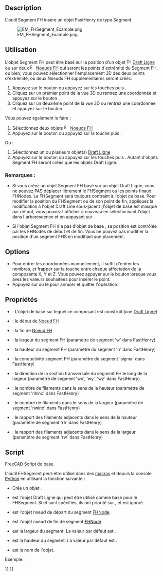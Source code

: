 <languages/>

{{Docnav/fr
|[[EM_FHNode/fr|Noeud FH]]
|[[EM_FHPath/fr|Chemin FH]]
|[[EM_Workbench/fr|Atelier EM]]
|IconL=EM_FHNode.svg
|IconR=EM_FHPath.svg
|IconC=EMWorkbench.svg
}}

{{GuiCommand/fr
|Name=EM FHSegment
|Name/fr=EM Segment FH
|MenuLocation=EM → FHSegment
|Workbenches=[[EM_Workbench/fr|EM]]
|Shortcut={{KEY|E}} {{KEY|S}}
|Version=0.17
|SeeAlso=[[EM_FHNode/fr|EM Noeud FH]], [[EM_FHPath/fr|EM Chemin FH]]
}}

==Description==

L'outil Segment FH insère un objet FastHenry de type Segment.

[[Image:EM_FHSegment_Example.png]]

{{Caption|Segment FH FastHenry}}

<span id="Usage"></span>
==Utilisation==

L'objet Segment FH peut être basé sur la position d'un objet [[Image:Draft_Line.svg|16px]] [[Draft_Line/fr|Draft Ligne]] ou sur deux [[Image:EM_FHNode.svg|16px]] [[EM FHNode/fr|Noeuds FH]] qui seront les points d'extrémité du Segment FH, ou bien, vous pouvez sélectionner l'emplacement 3D des deux points d'extrémité, où deux Noeuds FH supplémentaires seront créés.

# Appuyez sur le bouton {{Button|[[Image:EM_FHSegment.svg|16px]] [[EM_FHSegment/fr|EM FHSegment]]}} ou appuyez sur les touches {{KEY|E}} puis {{KEY|S}}.
# Cliquez sur un premier point de la vue 3D ou rentrez une coordonnée et appuyez sur le bouton {{Button|[[Image:Draft_AddPoint.svg|16px]] Entrer un point}}.
# Cliquez sur un deuxième point de la vue 3D ou rentrez une coordonnée et appuyez sur le bouton {{Button|[[Image: Draft_AddPoint.svg|16px]] Entrer un point}}.

Vous pouvez également le faire :

# Sélectionnez deux objets [[Image:EM_FHNode.svg|16px]] [[EM_FHNode/fr|Noeuds FH]] 
# Appuyez sur le bouton {{Button|[[Image:EM_FHSegment.svg|16px]] [[EM_FHSegment/fr|EM FHSegment]]}} ou appuyez sur la touche {{KEY|E}} puis {{KEY|S}}.

Ou :

# Sélectionnez un ou plusieurs objet(s) [[Draft_Line/fr|Draft Ligne]]
# Appuyez sur le bouton {{Button|[[Image:EM_FHSegment.svg|16px]] [[EM_FHSegment/fr|EM FHSegment]]}} ou appuyez sur les touches {{KEY|E}} puis {{KEY|S}}. Autant d'objets Segment FH seront créés que les objets Draft Ligne.

<span id="Remarks:"></span>
===Remarques :===

* Si vous créez un objet Segment FH basé sur un objet Draft Ligne, vous ne pouvez PAS déplacer librement le FHSegment ou les points finaux FHNodes. Le FHSegment sera toujours contraint à l'objet de base. Pour modifier la position du FHSegment ou de son point de fin, appliquez la modification à l'objet Draft Line sous-jacent (l'objet de base est masqué par défaut, vous pouvez l'afficher à nouveau en sélectionnant l'objet dans l'arborescence et en appuyant sur {{KEY|Espace}}.

* Si l'objet Segment FH n'a pas d'objet de base {{incode|baseobj}}, sa position est contrôlée par les FHNodes de début et de fin. Vous ne pouvez pas modifier la position d'un segment FHS en modifiant son placement.

==Options==

* Pour entrer les coordonnées manuellement, il suffit d'entrer les nombres, et frapper sur la touche {{KEY|Entrée}} entre chaque affectation de la composante X, Y et Z. Vous pouvez appuyer sur le bouton {{Button|[[Image:Draft_AddPoint.svg|16px]] Entrer un point}} lorsque vous avez les valeurs souhaitées pour insérer le point.
* Appuyez sur {{KEY|Échap}} ou le {{Button|Fermer}} pour annuler et quitter l'opération.

<span id="Properties"></span>
==Propriétés==

* {{PropertyData|Base}} : L'objet de base sur lequel ce composant est construit (une [[Draft_Line/fr|Draft Ligne]])
* {{PropertyData|NodeStart}} : le début de [[EM_FHNode/fr|Noeud FH]]
* {{PropertyData|NodeEnd}} : la fin de [[EM_FHNode/fr|Noeud FH]]
* {{PropertyData|Width}} : la largeur du segment FH (paramètre de segment 'w' dans FastHenry)
* {{PropertyData|Height}} : la hauteur du segment FH (paramètre du segment 'h' dans FastHenry)
* {{PropertyData|Sigma}} : la conductivité segment FH (paramètre de segment 'sigma' dans FastHenry)
* {{PropertyData|ww}} : la direction de la section transversale du segment FH le long de la largeur (paramètre de segment 'wx', 'wy', 'wz' dans FastHenry)
* {{PropertyData|nhinc}} : le nombre de filaments dans le sens de la hauteur (paramètre de segment 'nhinc' dans FastHenry)
* {{PropertyData|nwinc}} : le nombre de filaments dans le sens de la largeur (paramètre de segment 'nwinc' dans FastHenry)
* {{PropertyData|rh}} : le rapport des filaments adjacents dans le sens de la hauteur (paramètre de segment 'rh' dans FastHenry)
* {{PropertyData|rw}} : le rapport des filaments adjacents dans le sens de la largeur (paramètre de segment 'rw' dans FastHenry)

<span id="Scripting"></span>
==Script==

{{Emphasis|Voir aussi :}} [[FreeCAD_Scripting_Basics/fr|FreeCAD Script de base]].

L'outil FHSegment peut-être utilisé dans des [[Macros/fr|macros]] et depuis la console [[Python/fr|Python]] en utilisant la fonction suivante :

{{Code|code=
segment = makeFHSegment(baseobj=None, nodeStart=None, nodeEnd=None, width=None, height=None, name='FHSegment')
}}

* Crée un objet {{incode|FHSegment}}.
* {{incode|baseobj}} est l'objet Draft Ligne qui peut être utilisé comme base pour le FHSegment. Si {{incode|nodeStart}} et {{incode|nodeEnd}} sont spécifiés, ils ont priorité sur {{incode|baseobj}}, et {{incode|baseobj}} est ignoré.
* {{incode|nodeStart}} est l'objet noeud de départ du segment [[EM_FHNode/fr|FHNode]].
* {{incode|nodeEnd}} est l'objet noeud de fin de segment [[EM_FHNode/fr|FHNode]].
* {{incode|width}} est la largeur du segment. La valeur par défaut est {{incode|EMFHSEGMENT_DEF_SEGWIDTH}}.
* {{incode|height}} est la hauteur du segment. La valeur par défaut est {{incode|EMFHSEGMENT_DEF_SEGHEIGHT}}.
* {{incode|name}} est le nom de l'objet.

Exemple :

{{Code|code=
import FreeCAD, EM

fhnode1 = EM.makeFHNode(X=1.0,Y=0,Z=0)
fhnode2 = EM.makeFHNode(X=0,Y=1.0,Z=0)

fhsegment = EM.makeFHSegment(nodeStart=fhnode1, nodeEnd=fhnode2)
}}


{{Docnav/fr
|[[EM_FHNode/fr|Noeud FH]]
|[[EM_FHPath/fr|Chemin FH]]
|[[EM_Workbench/fr|Atelier EM]]
|IconL=EM_FHNode.svg
|IconR=EM_FHPath.svg
|IconC=EMWorkbench.svg
}}

{{EM Tools navi{{#translation:}}}}
{{Userdocnavi{{#translation:}}}}